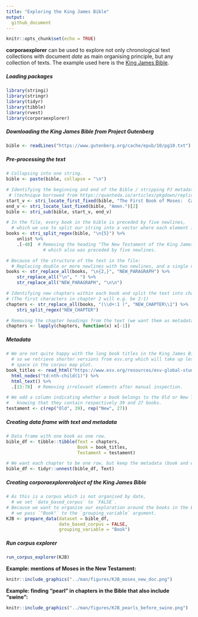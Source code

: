 ```yaml
---
title: "Exploring the King James Bible"
output: 
  github_document
---
```


```r
knitr::opts_chunk$set(echo = TRUE)
```

**corporaexplorer** can be used to explore
not only chronological text collections with document *date* as main organising principle,
but any collection of texts.
The example used here is the [King James Bible](https://en.wikipedia.org/wiki/King_James_Version).

##### Loading packages
```r
library(stringi)
library(stringr)
library(tidyr)
library(tibble)
library(rvest)
library(corporaexplorer)
```

##### Downloading the King James Bible from Project Gutenberg
```r
bible <- readLines("https://www.gutenberg.org/cache/epub/10/pg10.txt")
```

##### Pre-processing the text
```r
# Collapsing into one string.
bible <- paste(bible, collapse = "\n")

# Identifying the beginning and end of the Bible / stripping PJ metadata
 # (technique borrowed from https://quanteda.io/articles/pkgdown/replication/digital-humanities.html).
start_v <- stri_locate_first_fixed(bible, "The First Book of Moses:  Called Genesis")[1]
end_v <- stri_locate_last_fixed(bible, "Amen.")[2]
bible <- stri_sub(bible, start_v, end_v)

# In the file, every book in the bible is preceded by five newlines,
  # which we use to split our string into a vector where each element is a book.
books <- stri_split_regex(bible, "\n{5}") %>%
    unlist %>%
    .[-40]  # Removing the heading "The New Testament of the King James Bible",
              # which also was preceded by five newlines.

# Because of the structure of the text in the file:
  # Replacing double or more newlines with two newlines, and a single newline with space.
books <- str_replace_all(books, "\n{2,}", "NEW_PARAGRAPH") %>%
    str_replace_all("\n", " ") %>%
    str_replace_all("NEW_PARAGRAPH", "\n\n")

# Identifying new chapters within each book and split the text into chapters.
# (The first characters in chapter 2 will e.g. be 2:1)
chapters <- str_replace_all(books, "(\\d+:1 )", "NEW_CHAPTER\\1") %>%
    stri_split_regex("NEW_CHAPTER")

# Removing the chapter headings from the text (we want them as metadata).
chapters <- lapply(chapters, function(x) x[-1])
```

##### Metadata
```r
# We are not quite happy with the long book titles in the King James Bible,
  # so we retrieve shorter versions from esv.org which will take up less
  # space in the corpus map plot.
book_titles <- read_html("https://www.esv.org/resources/esv-global-study-bible/list-of-abbreviations") %>%
  html_nodes("td:nth-child(1)") %>%
  html_text() %>%
  .[13:78]  # Removing irrelevant elements after manual inspection.

# We add a column indicating whether a book belongs to the Old or New Testament,
#   knowing that they contain respectively 39 and 27 books.
testament <- c(rep("Old", 39), rep("New", 27))
```

##### Creating data frame with text and metadata
```r
# Data frame with one book as one row.
bible_df <- tibble::tibble(Text = chapters,
                           Book = book_titles,
                           Testament = testament)

# We want each chapter to be one row, but keep the metadata (book and which testament).
bible_df <- tidyr::unnest(bible_df, Text)
```

##### Creating corporaexplorerobject of the King James Bible
```r
# As this is a corpus which is not organised by date,
  # we set `date_based_corpus` to `FALSE`.
# Because we want to organise our exploration around the books in the Bible,
  # we pass `"Book"` to the `grouping_variable` argument.
KJB <- prepare_data(dataset = bible_df,
                    date_based_corpus = FALSE,
                    grouping_variable = "Book")
```

##### Run corpus explorer
```r
run_corpus_explorer(KJB)
```


**Example: mentions of Moses in the New Testament:**
```r
knitr::include_graphics("../man/figures/KJB_moses_new_doc.png")
```


**Example: finding "pearl" in chapters in the Bible that also include "swine":**
```r
knitr::include_graphics("../man/figures/KJB_pearls_before_swine.png")
```
